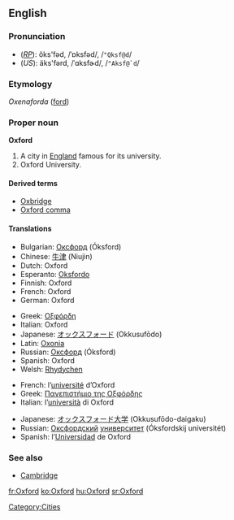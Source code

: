 ==English==

===Pronunciation===
* (''[[RP]]''): ŏks'fəd, /ˈɒksfəd/, /<tt>"Qksf@d</tt>/
* (''US''): äks'fərd, /ˈɑksfɚd/, /<tt>"Aksf@`d</tt>/

===Etymology===
''Oxenaforda'' ([[ford]])

===Proper noun===
'''Oxford'''
{{wikipedia}}

# A city in [[England]] famous for its university.
# Oxford University.

====Derived terms====
* [[Oxbridge]]
* [[Oxford comma]]

====Translations====
{{trans-top|city}}
* Bulgarian: [[Оксфорд]] (Óksford) {{m}}
* Chinese: [[牛津]] (Niujin)
* Dutch: Oxford
* Esperanto: [[Oksfordo]]
* Finnish: Oxford
* French: Oxford
* German: Oxford
{{trans-mid}}
* Greek: [[Οξφόρδη]]
* Italian: Oxford
* Japanese: [[オックスフォード]] (Okkusufōdo)
* Latin: [[Oxonia]]
* Russian: [[Оксфорд]] (Óksford) {{m}}
* Spanish: Oxford
* Welsh: [[Rhydychen]]
{{trans-bottom}}

{{trans-top|university}}
* French: l’[[université]] d’Oxford {{f}}
* Greek: [[Πανεπιστήμιο της Οξφόρδης]]
* Italian: l’[[università]] di Oxford {{f}}
{{trans-mid}}
* Japanese: [[オックスフォード]][[大学]] (Okkusufōdo-daigaku)
* Russian: [[Оксфордский]] [[университет]] (Óksfordskij universitét) {{m}}
* Spanish: l’[[Universidad]] de Oxford {{f}}
{{trans-bottom}}

===See also===
* [[Cambridge]]

[[Category:Cities]]

[[fr:Oxford]]
[[ko:Oxford]]
[[hu:Oxford]]
[[sr:Oxford]]